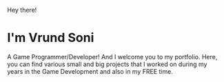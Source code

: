 Hey there!
# I'm Vrund Soni

A Game Programmer/Developer!
And I welcome you to my portfolio. Here, you can find various small and big projects that I worked on during my years in the Game Development and also in my FREE time.

